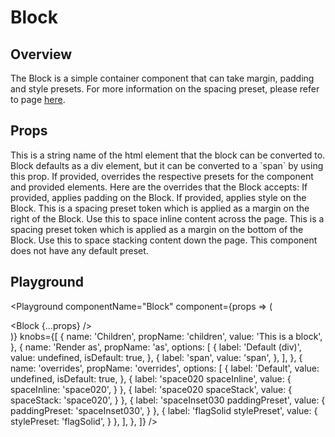 

# Block

## Overview

The Block is a simple container component that can take margin, padding and style presets.
For more information on the spacing preset, please refer to page [here](/foundations/spacing).

## Props

<LegacyBlock marginTop="sizing040">
  <Prop name="as" type="string" default="div">
    This is a string name of the html element that the block can be converted to.
    Block defaults as a div element, but it can be converted to a `span` by using this prop.
  </Prop>
  <Prop name="overrides" type="object">
    If provided, overrides the respective presets for the component and provided elements.
    Here are the overrides that the Block accepts:
    <Prop name="paddingPreset" type="PaddingPresetKeys">
      If provided, applies padding on the Block.
    </Prop>
    <Prop name="stylePreset" type="string">
      If provided, applies style on the Block.
    </Prop>
    <Prop name="spaceInline" type="SpacingPresetKeys">
      This is a spacing preset token which is applied as a margin on the right of
      the Block. Use this to space inline content across the page.
    </Prop>
    <Prop name="spaceStack" type="SpacingPresetKeys">
      This is a spacing preset token which is applied as a margin on the bottom of
      the Block. Use this to space stacking content down the page.
    </Prop>
    This component does not have any default preset.
  </Prop>
</LegacyBlock>

## Playground

<Playground
  componentName="Block"
  component={props => (
    <div>
      <LegacyBlock height="sizing060" width="sizing120" backgroundColor="blue080" />
      <Block {...props} />
      <LegacyBlock height="sizing060" width="sizing120" backgroundColor="blue080" />
    </div>
  )}
  knobs={[
    {
      name: 'Children',
      propName: 'children',
      value: 'This is a block',
    },
    {
      name: 'Render as',
      propName: 'as',
      options: [
        {
          label: 'Default (div)',
          value: undefined,
          isDefault: true,
        },
        {
          label: 'span',
          value: 'span',
        },
      ],
    },
    {
      name: 'overrides',
      propName: 'overrides',
      options: [
        {
          label: 'Default',
          value: undefined,
          isDefault: true,
        },
        {
          label: 'space020 spaceInline',
          value: {
            spaceInline: 'space020',
          }
        },
        {
          label: 'space020 spaceStack',
          value: {
            spaceStack: 'space020',
          }
        },
        {
          label: 'spaceInset030 paddingPreset',
          value: {
            paddingPreset: 'spaceInset030',
          }
        },
        {
          label: 'flagSolid stylePreset',
          value: {
            stylePreset: 'flagSolid',
          }
        },
      ],
    },
  ]}
/>
